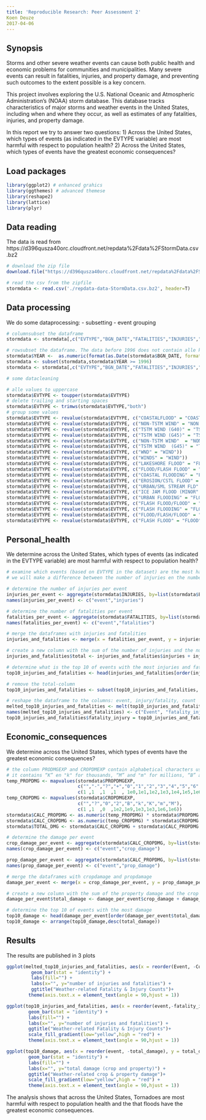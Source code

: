 ```yaml
---
title: 'Reproducible Research: Peer Assessment 2'
Koen Deuze
2017-04-06
---
```


## Synopsis
Storms and other severe weather events can cause both public health and economic problems for communities and municipalities. Many severe events can result in fatalities, injuries, and property damage, and preventing such outcomes to the extent possible is a key concern.

This project involves exploring the U.S. National Oceanic and Atmospheric Administration's (NOAA) storm database. This database tracks characteristics of major storms and weather events in the United States, including when and where they occur, as well as estimates of any fatalities, injuries, and property damage.

In this report we try to answer two questions: 
1) Across the United States, which types of events (as indicated in the EVTYPE variable) are most harmful with respect to population health?
2) Across the United States, which types of events have the greatest economic consequences?

## Load  packages
```r
library(ggplot2) # enhanced grahics
library(ggthemes) # advanced themese
library(reshape2)
library(lattice)
library(plyr)
```

## Data reading
The data is read from https://d396qusza40orc.cloudfront.net/repdata%2Fdata%2FStormData.csv.bz2
```r

# download the zip file
download.file("https://d396qusza40orc.cloudfront.net/repdata%2Fdata%2FStormData.csv.bz2", destfile="./repdata-data-StormData.csv.bz2", method="curl")

# read the csv from the zipfile
stormdata <- read.csv('./repdata-data-StormData.csv.bz2', header=T)
```

## Data processing
We do some dataprocessing:
- subsetting
- event grouping
```r
# columnsubset the dataframe
stormdata <- stormdata[,c("EVTYPE","BGN_DATE","FATALITIES","INJURIES","PROPDMG","PROPDMGEXP","CROPDMG","CROPDMGEXP")]

# rowsubset the dataframe. The data before 1996 does not contain alle kind of events (only tornado, thunderstorm, wind and hail) so we only use the data starting in 1996
stormdata$YEAR <-  as.numeric(format(as.Date(stormdata$BGN_DATE, format = "%m/%d/%Y %H:%M:%S"), "%Y")) 
stormdata <- subset(stormdata,stormdata$YEAR >= 1996)
stormdata <- stormdata[,c("EVTYPE","BGN_DATE","FATALITIES","INJURIES","PROPDMG","PROPDMGEXP","CROPDMG","CROPDMGEXP")]

# some datacleaning

# alle values to uppercase
stormdata$EVTYPE <- toupper(stormdata$EVTYPE)
# delete trailing and starting spaces
stormdata$EVTYPE <- trimws(stormdata$EVTYPE,"both")
# group some values
stormdata$EVTYPE <- revalue(stormdata$EVTYPE, c("COASTALFLOOD" = "COASTAL FLOODING"))
stormdata$EVTYPE <- revalue(stormdata$EVTYPE, c("NON-TSTM WIND" = "NON TSTM WIND"))
stormdata$EVTYPE <- revalue(stormdata$EVTYPE, c("TSTM WIND (G40)" = "TSTM WIND 40"))
stormdata$EVTYPE <- revalue(stormdata$EVTYPE, c("TSTM WIND (G45)" = "TSTM WIND 45"))
stormdata$EVTYPE <- revalue(stormdata$EVTYPE, c("NON-TSTM WIND"  = "NON TSTM WIND"))
stormdata$EVTYPE <- revalue(stormdata$EVTYPE, c("TSTM WIND  (G45)" = "TSTM WIND 45"))
stormdata$EVTYPE <- revalue(stormdata$EVTYPE, c("WND" = "WIND"))
stormdata$EVTYPE <- revalue(stormdata$EVTYPE, c("WINDS" = "WIND"))
stormdata$EVTYPE <- revalue(stormdata$EVTYPE, c("LAKESHORE FLOOD" = "FLOOD"))
stormdata$EVTYPE <- revalue(stormdata$EVTYPE, c("FLOOD/FLASH FLOOD" = "FLOOD"))
stormdata$EVTYPE <- revalue(stormdata$EVTYPE, c("COASTAL FLOODING" = "FLOOD"))
stormdata$EVTYPE <- revalue(stormdata$EVTYPE, c("EROSION/CSTL FLOOD" = "FLOOD"))
stormdata$EVTYPE <- revalue(stormdata$EVTYPE, c("URBAN/SML STREAM FLD" = "FLOOD"))
stormdata$EVTYPE <- revalue(stormdata$EVTYPE, c("ICE JAM FLOOD (MINOR" = "FLOOD"))
stormdata$EVTYPE <- revalue(stormdata$EVTYPE, c("URBAN FLOODING" = "FLOOD"))
stormdata$EVTYPE <- revalue(stormdata$EVTYPE, c("FLASH FLOOD/FLOOD" = "FLOOD"))
stormdata$EVTYPE <- revalue(stormdata$EVTYPE, c("FLASH FLOODING" = "FLOOD"))
stormdata$EVTYPE <- revalue(stormdata$EVTYPE, c("FLOOD/FLASH/FLOOD" = "FLOOD"))
stormdata$EVTYPE <- revalue(stormdata$EVTYPE, c("FLASH FLOOD" = "FLOOD"))
```

## Personal_health
We determine across the United States, which types of events (as indicated in the EVTYPE variable) are most harmful with respect to population health?
```r

# examine which events (based on EVTYPE in the dataset) are the most harmful to population health. 
# we will make a difference between the number of injuries en the number of fatalities

# determine the number of injuries per event
injuries_per_event <- aggregate(stormdata$INJURIES, by=list(stormdata$EVTYPE), FUN=sum)
names(injuries_per_event) <- c("event","injuries")

# determine the number of fatalities per event
fatalities_per_event <- aggregate(stormdata$FATALITIES, by=list(stormdata$EVTYPE), FUN=sum)
names(fatalities_per_event) <- c("event","fatalities")

# merge the dataframes with injuries and fatalities
injuries_and_fatalities <- merge(x = fatalities_per_event, y = injuries_per_event, by = "event", all = TRUE)

# create a new column with the sum of the number of injuries and the number of fatalities
injuries_and_fatalities$total <- injuries_and_fatalities$injuries + injuries_and_fatalities$fatalities

# determine what is the top 10 of events with the most injuries and fatalities (combined)
top10_injuries_and_fatalities <- head(injuries_and_fatalities[order(injuries_and_fatalities$total,decreasing = T),],10)

# remove the total-column
top10_injuries_and_fatalities <- subset(top10_injuries_and_fatalities, select = c(event,injuries,fatalities) )

# reshape the dataframe to the columns: event, injury/fatality, count
melted_top10_injuries_and_fatalities <- melt(top10_injuries_and_fatalities, id.vars = 'event')
names(melted_top10_injuries_and_fatalities) <- c("Event", "fatality_injury", "Count")
top10_injuries_and_fatalities$fatality_injury = top10_injuries_and_fatalities$injuries + top10_injuries_and_fatalities$fatalities
```

## Economic_consequences
We determine across the United States, which types of events have the greatest economic consequences?

```r
# the column PRODMGEXP and CROPDMEXP contain alphabetical characters used to signify magnitude
# it contains “K” en "k" for thousands, “M” and "m" for millions, “B” and "b" for billions and "H" and "h" for hundreds.
temp_PROPDMG <- mapvalues(stormdata$PROPDMGEXP,
                          c("","-","?","+","0","1","2","3","4","5","6","7","8","B","h","H","K","m","M"), 
                          c(1 ,1  ,1  ,1  , 1e0,1e1,1e2,1e3,1e4,1e5,1e6,1e7,1e8,1e9,1e2,1e2,1e3,1e6,1e6))
temp_CROPDMG <- mapvalues(stormdata$CROPDMGEXP,
                          c("","?","0","2","B","k","K","m","M"),
                          c(1 ,1  ,0  ,1e2,1e9,1e3,1e3,1e6,1e6))
stormdata$CALC_PROPDMG <- as.numeric(temp_PROPDMG) * stormdata$PROPDMG
stormdata$CALC_CROPDMG <- as.numeric(temp_CROPDMG) * stormdata$CROPDMG
stormdata$TOTAL_DMG <- stormdata$CALC_CROPDMG + stormdata$CALC_PROPDMG

# determine the damage per event
crop_damage_per_event <- aggregate(stormdata$CALC_CROPDMG, by=list(stormdata$EVTYPE), FUN=sum)
names(crop_damage_per_event) <- c("event","crop_damage")

prop_damage_per_event <- aggregate(stormdata$CALC_PROPDMG, by=list(stormdata$EVTYPE), FUN=sum)
names(prop_damage_per_event) <- c("event","prop_damage")

# merge the dataframes with cropdamage and propdamage
damage_per_event <- merge(x = crop_damage_per_event, y = prop_damage_per_event, by = "event", all = TRUE)

# create a new column with the sum of the property damage and the crop damage
damage_per_event$total_damage <- damage_per_event$crop_damage + damage_per_event$prop_damage

# determine the top 10 of events with the most damage
top10_damage <- head(damage_per_event[order(damage_per_event$total_damage,decreasing = T),],10)
top10_damage <- arrange(top10_damage,desc(total_damage))
```

## Results
The results are published in 3 plots
```r

ggplot(melted_top10_injuries_and_fatalities, aes(x = reorder(Event, -Count), y = Count, fill = fatality_injury)) +
         geom_bar(stat = "identity") +    
         labs(fill="") +
         labs(x="", y="number of injuries and fatalities") + 
         ggtitle("Weather-related Fatality & Injury Counts")+
        theme(axis.text.x = element_text(angle = 90,hjust = 1))

ggplot(top10_injuries_and_fatalities, aes(x = reorder(event,-fatality_injury), y = fatality_injury, fill = fatality_injury)) +
        geom_bar(stat = "identity") +    
        labs(fill="") +
        labs(x="", y="number of injuries and fatalities") + 
        ggtitle("Weather-related Fatality & Injury Counts")+
        scale_fill_gradient(low="yellow",high = "red") +
        theme(axis.text.x = element_text(angle = 90,hjust = 1))

ggplot(top10_damage, aes(x = reorder(event, -total_damage), y = total_damage/1000, fill = total_damage/1000)) +
        geom_bar(stat = "identity") +    
        labs(fill="") +
        labs(x="", y="total damage (crop and property)") + 
        ggtitle("Weather-related crop & property damage")+
        scale_fill_gradient(low="yellow",high = "red") +
        theme(axis.text.x = element_text(angle = 90,hjust = 1))
```

The analysis shows that across the United States, Tornadoes are most harmful with respect to population health and the that floods have the greatest economic consequences.